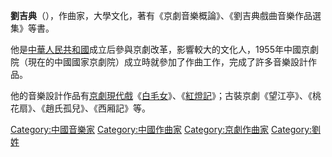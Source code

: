 '''劉吉典'''（{{bd|1919年－2014年8月24日||||L劉}}），作曲家，大學文化，著有《京劇音樂概論》、《劉吉典戲曲音樂作品選集》等書。

他是[[中華人民共和國|中華人民共和國]]成立后參與京劇改革，影響較大的文化人，1955年中國京劇院（現在的中國國家京劇院）成立時就參加了作曲工作，完成了許多音樂設計作品。

他的音樂設計作品有[[京劇現代戲|京劇現代戲]]《[[白毛女|白毛女]]》、《[[紅燈記|紅燈記]]》；古裝京劇《望江亭》、《桃花扇》、《趙氏孤兒》、《西厢記》等。

[[Category:中國音樂家|Category:中國音樂家]]
[[Category:中國作曲家|Category:中國作曲家]]
[[Category:京劇作曲家|Category:京劇作曲家]]
[[Category:劉姓|Category:劉姓]]